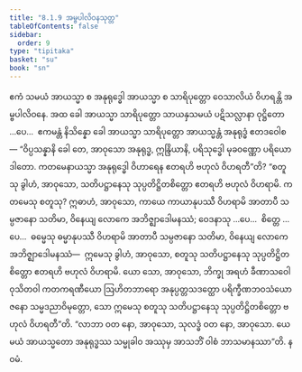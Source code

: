 ```yaml
---
title: "8.1.9 အမ္ဗပါလိဝနသုတ္တ"
tableOfContents: false
sidebar:
  order: 9
type: "tipitaka"
basket: "su"
book: "sn"
---
```



<DynamicBreadcrumb />

<Division number="907" book="sn" e="ch" v="18" p="419">

<Paragraph number="1582" book="sn">
ဧကံ သမယံ အာယသ္မာ စ အနုရုဒ္ဓေါ အာယသ္မာ စ သာရိပုတ္တော ဝေသာလိယံ ဝိဟရန္တိ အမ္ဗပါလိဝနေ. အထ ခေါ အာယသ္မာ သာရိပုတ္တော သာယနှသမယံ ပဋိသလ္လာနာ ဝုဋ္ဌိတော …ပေ…  ဧကမန္တံ နိသိန္နော ခေါ အာယသ္မာ သာရိပုတ္တော အာယသ္မန္တံ အနုရုဒ္ဓံ ဧတဒဝေါစ—
</Paragraph>

<Paragraph number="1583" book="sn">
“ဝိပ္ပသန္နာနိ ခေါ တေ, အာဝုသော အနုရုဒ္ဓ, ဣန္ဒြိယာနိ, ပရိသုဒ္ဓေါ မုခဝဏ္ဏော ပရိယောဒါတော. ကတမေနာယသ္မာ အနုရုဒ္ဓေါ ဝိဟာရေန ဧတရဟိ ဗဟုလံ ဝိဟရတီ”တိ? “စတူသု ခွါဟံ, အာဝုသော, သတိပဋ္ဌာနေသု သုပ္ပတိဋ္ဌိတစိတ္တော ဧတရဟိ ဗဟုလံ ဝိဟရာမိ. ကတမေသု စတူသု? ဣဓာဟံ, အာဝုသော, ကာယေ ကာယာနုပဿီ ဝိဟရာမိ အာတာပီ သမ္ပဇာနော သတိမာ, ဝိနေယျ လောကေ အဘိဇ္ဈာဒေါမနဿံ; ဝေဒနာသု …ပေ…  စိတ္တေ …ပေ…  ဓမ္မေသု ဓမ္မာနုပဿီ ဝိဟရာမိ အာတာပီ သမ္ပဇာနော သတိမာ, ဝိနေယျ လောကေ အဘိဇ္ဈာဒေါမနဿံ—  ဣမေသု ခွါဟံ, အာဝုသော, စတူသု သတိပဋ္ဌာနေသု သုပ္ပတိဋ္ဌိတစိတ္တော ဧတရဟိ ဗဟုလံ ဝိဟရာမိ. ယော သော, အာဝုသော, ဘိက္ခု အရဟံ ခီဏာသဝေါ ဝုသိတဝါ ကတကရဏီယော ဩဟိတဘာရော အနုပ္ပတ္တသဒတ္ထော ပရိက္ခီဏဘဝသံယောဇနော သမ္မဒညာဝိမုတ္တော, သော ဣမေသု စတူသု သတိပဋ္ဌာနေသု သုပ္ပတိဋ္ဌိတစိတ္တော ဗဟုလံ ဝိဟရတီ”တိ.
</Paragraph>

<Paragraph number="1584" book="sn">
“လာဘာ ဝတ နော, အာဝုသော, သုလဒ္ဓံ ဝတ နော, အာဝုသော. ယေ မယံ အာယသ္မတော အနုရုဒ္ဓဿ သမ္မုခါဝ အဿုမှ အာသဘိံ ဝါစံ ဘာသမာနဿာ”တိ.

</Paragraph>
</Division>

<Paragraph number="1585" type="center" book="sn">
နဝမံ.
</Paragraph>